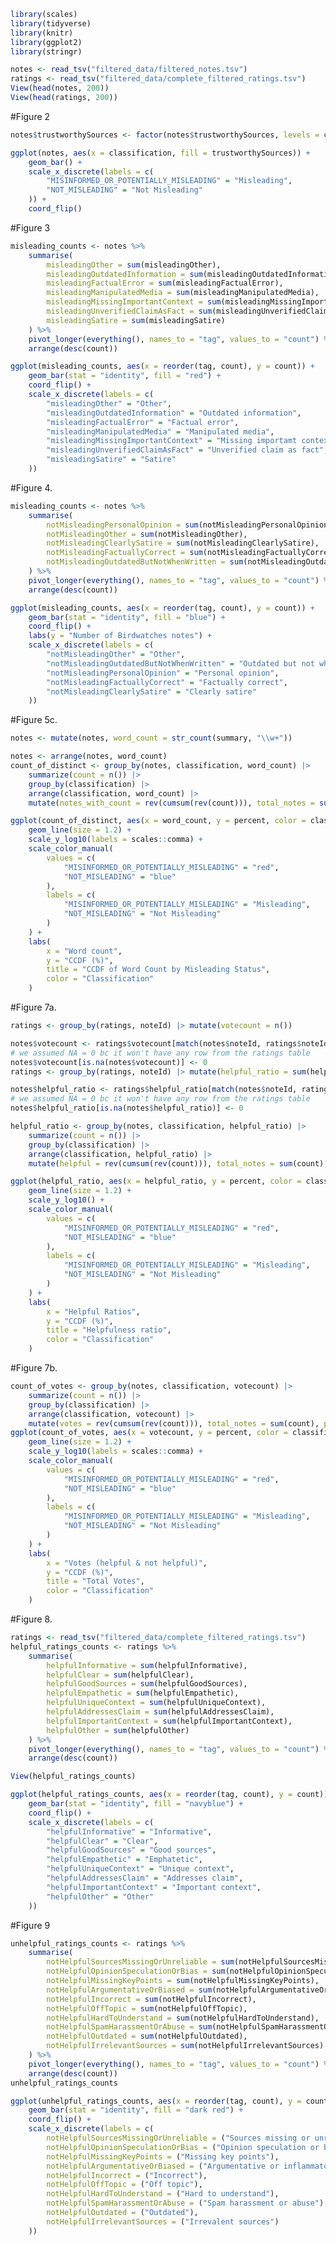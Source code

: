 ```r
library(scales)
library(tidyverse)
library(knitr)
library(ggplot2)
library(stringr)
```

```r
notes <- read_tsv("filtered_data/filtered_notes.tsv")
ratings <- read_tsv("filtered_data/complete_filtered_ratings.tsv")
View(head(notes, 200))
View(head(ratings, 200))
```

#Figure 2
```r
notes$trustworthySources <- factor(notes$trustworthySources, levels = c(0, 1), labels = c("Trustworthy sources", "No trustworthy"))

ggplot(notes, aes(x = classification, fill = trustworthySources)) +
    geom_bar() +
    scale_x_discrete(labels = c(
        "MISINFORMED_OR_POTENTIALLY_MISLEADING" = "Misleading",
        "NOT_MISLEADING" = "Not Misleading"
    )) +
    coord_flip()
```

#Figure 3
```r
misleading_counts <- notes %>%
    summarise(
        misleadingOther = sum(misleadingOther),
        misleadingOutdatedInformation = sum(misleadingOutdatedInformation),
        misleadingFactualError = sum(misleadingFactualError),
        misleadingManipulatedMedia = sum(misleadingManipulatedMedia),
        misleadingMissingImportantContext = sum(misleadingMissingImportantContext),
        misleadingUnverifiedClaimAsFact = sum(misleadingUnverifiedClaimAsFact),
        misleadingSatire = sum(misleadingSatire)
    ) %>%
    pivot_longer(everything(), names_to = "tag", values_to = "count") %>%
    arrange(desc(count))

ggplot(misleading_counts, aes(x = reorder(tag, count), y = count)) +
    geom_bar(stat = "identity", fill = "red") +
    coord_flip() +
    scale_x_discrete(labels = c(
        "misleadingOther" = "Other",
        "misleadingOutdatedInformation" = "Outdated information",
        "misleadingFactualError" = "Factual error",
        "misleadingManipulatedMedia" = "Manipulated media",
        "misleadingMissingImportantContext" = "Missing importamt context",
        "misleadingUnverifiedClaimAsFact" = "Unverified claim as fact",
        "misleadingSatire" = "Satire"
    ))
```

#Figure 4.
```r
misleading_counts <- notes %>%
    summarise(
        notMisleadingPersonalOpinion = sum(notMisleadingPersonalOpinion),
        notMisleadingOther = sum(notMisleadingOther),
        notMisleadingClearlySatire = sum(notMisleadingClearlySatire),
        notMisleadingFactuallyCorrect = sum(notMisleadingFactuallyCorrect),
        notMisleadingOutdatedButNotWhenWritten = sum(notMisleadingOutdatedButNotWhenWritten),
    ) %>%
    pivot_longer(everything(), names_to = "tag", values_to = "count") %>%
    arrange(desc(count))

ggplot(misleading_counts, aes(x = reorder(tag, count), y = count)) +
    geom_bar(stat = "identity", fill = "blue") +
    coord_flip() +
    labs(y = "Number of Birdwatches notes") +
    scale_x_discrete(labels = c(
        "notMisleadingOther" = "Other",
        "notMisleadingOutdatedButNotWhenWritten" = "Outdated but not when written",
        "notMisleadingPersonalOpinion" = "Personal opinion",
        "notMisleadingFactuallyCorrect" = "Factually correct",
        "notMisleadingClearlySatire" = "Clearly satire"
    ))
```

#Figure 5c.
```r
notes <- mutate(notes, word_count = str_count(summary, "\\w+"))

notes <- arrange(notes, word_count)
count_of_distinct <- group_by(notes, classification, word_count) |>
    summarize(count = n()) |>
    group_by(classification) |>
    arrange(classification, word_count) |>
    mutate(notes_with_count = rev(cumsum(rev(count))), total_notes = sum(count), percent = (notes_with_count / total_notes) * 100)

ggplot(count_of_distinct, aes(x = word_count, y = percent, color = classification)) +
    geom_line(size = 1.2) +
    scale_y_log10(labels = scales::comma) +
    scale_color_manual(
        values = c(
            "MISINFORMED_OR_POTENTIALLY_MISLEADING" = "red",
            "NOT_MISLEADING" = "blue"
        ),
        labels = c(
            "MISINFORMED_OR_POTENTIALLY_MISLEADING" = "Misleading",
            "NOT_MISLEADING" = "Not Misleading"
        )
    ) +
    labs(
        x = "Word count",
        y = "CCDF (%)",
        title = "CCDF of Word Count by Misleading Status",
        color = "Classification"
    )
```


#Figure 7a.
```r
ratings <- group_by(ratings, noteId) |> mutate(votecount = n())

notes$votecount <- ratings$votecount[match(notes$noteId, ratings$noteId)]
# we assumed NA = 0 bc it won't have any row from the ratings table
notes$votecount[is.na(notes$votecount)] <- 0
ratings <- group_by(ratings, noteId) |> mutate(helpful_ratio = sum(helpful) / votecount)

notes$helpful_ratio <- ratings$helpful_ratio[match(notes$noteId, ratings$noteId)]
# we assumed NA = 0 bc it won't have any row from the ratings table
notes$helpful_ratio[is.na(notes$helpful_ratio)] <- 0

helpful_ratio <- group_by(notes, classification, helpful_ratio) |>
    summarize(count = n()) |>
    group_by(classification) |>
    arrange(classification, helpful_ratio) |>
    mutate(helpful = rev(cumsum(rev(count))), total_notes = sum(count), percent = (helpful / total_notes) * 100)

ggplot(helpful_ratio, aes(x = helpful_ratio, y = percent, color = classification)) +
    geom_line(size = 1.2) +
    scale_y_log10() +
    scale_color_manual(
        values = c(
            "MISINFORMED_OR_POTENTIALLY_MISLEADING" = "red",
            "NOT_MISLEADING" = "blue"
        ),
        labels = c(
            "MISINFORMED_OR_POTENTIALLY_MISLEADING" = "Misleading",
            "NOT_MISLEADING" = "Not Misleading"
        )
    ) +
    labs(
        x = "Helpful Ratios",
        y = "CCDF (%)",
        title = "Helpfulness ratio",
        color = "Classification"
    )
```

#Figure 7b.
```r
count_of_votes <- group_by(notes, classification, votecount) |>
    summarize(count = n()) |>
    group_by(classification) |>
    arrange(classification, votecount) |>
    mutate(votes = rev(cumsum(rev(count))), total_notes = sum(count), percent = (votes / total_notes) * 100)
ggplot(count_of_votes, aes(x = votecount, y = percent, color = classification)) +
    geom_line(size = 1.2) +
    scale_y_log10(labels = scales::comma) +
    scale_color_manual(
        values = c(
            "MISINFORMED_OR_POTENTIALLY_MISLEADING" = "red",
            "NOT_MISLEADING" = "blue"
        ),
        labels = c(
            "MISINFORMED_OR_POTENTIALLY_MISLEADING" = "Misleading",
            "NOT_MISLEADING" = "Not Misleading"
        )
    ) +
    labs(
        x = "Votes (helpful & not helpful)",
        y = "CCDF (%)",
        title = "Total Votes",
        color = "Classification"
    )
```

#Figure 8.
```r
ratings <- read_tsv("filtered_data/complete_filtered_ratings.tsv")
helpful_ratings_counts <- ratings %>%
    summarise(
        helpfulInformative = sum(helpfulInformative),
        helpfulClear = sum(helpfulClear),
        helpfulGoodSources = sum(helpfulGoodSources),
        helpfulEmpathetic = sum(helpfulEmpathetic),
        helpfulUniqueContext = sum(helpfulUniqueContext),
        helpfulAddressesClaim = sum(helpfulAddressesClaim),
        helpfulImportantContext = sum(helpfulImportantContext),
        helpfulOther = sum(helpfulOther)
    ) %>%
    pivot_longer(everything(), names_to = "tag", values_to = "count") %>%
    arrange(desc(count))

View(helpful_ratings_counts)

ggplot(helpful_ratings_counts, aes(x = reorder(tag, count), y = count)) +
    geom_bar(stat = "identity", fill = "navyblue") +
    coord_flip() +
    scale_x_discrete(labels = c(
        "helpfulInformative" = "Informative",
        "helpfulClear" = "Clear",
        "helpfulGoodSources" = "Good sources",
        "helpfulEmpathetic" = "Emphatetic",
        "helpfulUniqueContext" = "Unique context",
        "helpfulAddressesClaim" = "Addresses claim",
        "helpfulImportantContext" = "Important context",
        "helpfulOther" = "Other"
    ))
```


#Figure 9
```r
unhelpful_ratings_counts <- ratings %>%
    summarise(
        notHelpfulSourcesMissingOrUnreliable = sum(notHelpfulSourcesMissingOrUnreliable),
        notHelpfulOpinionSpeculationOrBias = sum(notHelpfulOpinionSpeculationOrBias),
        notHelpfulMissingKeyPoints = sum(notHelpfulMissingKeyPoints),
        notHelpfulArgumentativeOrBiased = sum(notHelpfulArgumentativeOrBiased),
        notHelpfulIncorrect = sum(notHelpfulIncorrect),
        notHelpfulOffTopic = sum(notHelpfulOffTopic),
        notHelpfulHardToUnderstand = sum(notHelpfulHardToUnderstand),
        notHelpfulSpamHarassmentOrAbuse = sum(notHelpfulSpamHarassmentOrAbuse),
        notHelpfulOutdated = sum(notHelpfulOutdated),
        notHelpfulIrrelevantSources = sum(notHelpfulIrrelevantSources)
    ) %>%
    pivot_longer(everything(), names_to = "tag", values_to = "count") %>%
    arrange(desc(count))
unhelpful_ratings_counts

ggplot(unhelpful_ratings_counts, aes(x = reorder(tag, count), y = count)) +
    geom_bar(stat = "identity", fill = "dark red") +
    coord_flip() +
    scale_x_discrete(labels = c(
        notHelpfulSourcesMissingOrUnreliable = ("Sources missing or unreliable"),
        notHelpfulOpinionSpeculationOrBias = ("Opinion speculation or bias"),
        notHelpfulMissingKeyPoints = ("Missing key points"),
        notHelpfulArgumentativeOrBiased = ("Argumentative or inflammatory"),
        notHelpfulIncorrect = ("Incorrect"),
        notHelpfulOffTopic = ("Off topic"),
        notHelpfulHardToUnderstand = ("Hard to understand"),
        notHelpfulSpamHarassmentOrAbuse = ("Spam harassment or abuse"),
        notHelpfulOutdated = ("Outdated"),
        notHelpfulIrrelevantSources = ("Irrevalent sources")
    ))
```
